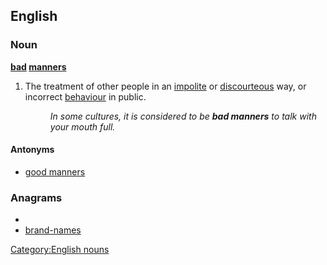 ==English==

===Noun===
'''[[bad]] [[manners]]''' {{pluralonly}}

# The treatment of other people in an [[impolite]] or [[discourteous]] way, or incorrect [[behaviour]] in public.
#:''In some cultures, it is considered to be '''bad manners''' to talk with your mouth full.''

====Antonyms====
*[[good manners]]

===Anagrams===
* {{alphagram|aabdemnnrs}}
* [[brand-names#English|brand-names]]


[[Category:English nouns]]